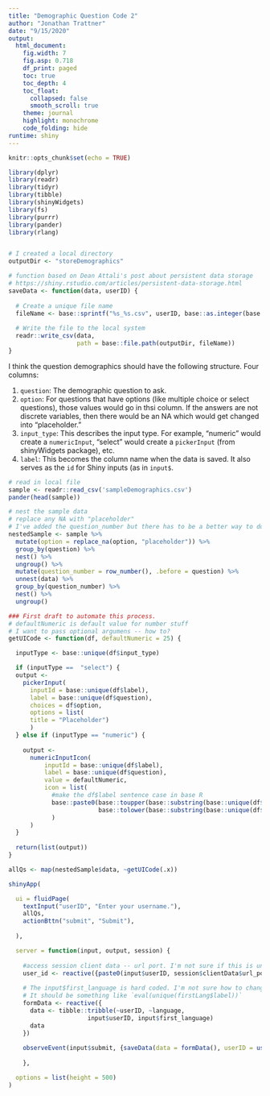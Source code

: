 ```yaml
---
title: "Demographic Question Code 2"
author: "Jonathan Trattner"
date: "9/15/2020"
output: 
  html_document:
    fig.width: 7
    fig.asp: 0.718
    df_print: paged
    toc: true
    toc_depth: 4
    toc_float:
      collapsed: false
      smooth_scroll: true
    theme: journal
    highlight: monochrome
    code_folding: hide
runtime: shiny
---
```


```r
knitr::opts_chunk$set(echo = TRUE)

library(dplyr)
library(readr)
library(tidyr)
library(tibble)
library(shinyWidgets)
library(fs)
library(purrr)
library(pander)
library(rlang)


# I created a local directory
outputDir <- "storeDemographics"

# function based on Dean Attali's post about persistent data storage
# https://shiny.rstudio.com/articles/persistent-data-storage.html
saveData <- function(data, userID) {
  
  # Create a unique file name
  fileName <- base::sprintf("%s_%s.csv", userID, base::as.integer(base::Sys.time()))
  
  # Write the file to the local system
  readr::write_csv(data,
                   path = base::file.path(outputDir, fileName))
}

```

I think the question demographics should have the following structure. Four columns: 

1. `question`: The demographic question to ask. 
2. `option`: For questions that have options (like multiple choice or select questions), those values would go in thsi column. If the answers are not discrete variables, then there would be an NA which would get changed into "placeholder." 
3. `input_type`: This describes the input type. For example, "numeric" would create a `numericInput`, "select" would create a `pickerInput` (from shinyWidgets package), etc.
4. `label`: This becomes the column name when the data is saved. It also serves as the `id` for Shiny inputs (as in `input$`.

```r

# read in local file
sample <- readr::read_csv('sampleDemographics.csv')
pander(head(sample))

# nest the sample data
# replace any NA with "placeholder"
# I've added the question_number but there has to be a better way to do this...
nestedSample <- sample %>% 
  mutate(option = replace_na(option, "placeholder")) %>%
  group_by(question) %>%
  nest() %>%
  ungroup() %>%
  mutate(question_number = row_number(), .before = question) %>%
  unnest(data) %>%
  group_by(question_number) %>%
  nest() %>%
  ungroup()

```

```r

### First draft to automate this process.
# defaultNumeric is default value for number stuff
# I want to pass optional argumens -- how to?
getUICode <- function(df, defaultNumeric = 25) {

  inputType <- base::unique(df$input_type)

  if (inputType ==  "select") {
  output <- 
    pickerInput(
      inputId = base::unique(df$label),
      label = base::unique(df$question),
      choices = df$option,
      options = list(
      title = "Placeholder")
      )
  } else if (inputType == "numeric") {
    
    output <- 
      numericInputIcon(
          inputId = base::unique(df$label),
          label = base::unique(df$question),
          value = defaultNumeric,
          icon = list(
            #make the df$label sentence case in base R
            base::paste0(base::toupper(base::substring(base::unique(df$label), 1,1)), 
                         base::tolower(base::substring(base::unique(df$label), 2)))
            )
      )
  }
  
  return(list(output))
}

allQs <- map(nestedSample$data, ~getUICode(.x))

```

```r

shinyApp(

  ui = fluidPage(
    textInput("userID", "Enter your username."),
    allQs,
    actionBttn("submit", "Submit"),
    
  ),

  server = function(input, output, session) {
    
    #access session client data -- url port. I'm not sure if this is unique for each visitor with shinyapps.io. I'm including userID just for reference now.
    user_id <- reactive({paste0(input$userID, session$clientData$url_port)})
    
    # The input$first_language is hard coded. I'm not sure how to change that.
    # It should be something like `eval(unique(firstLang$label))`
    formData <- reactive({
      data <- tibble::tribble(~userID, ~language,
                      input$userID, input$first_language)
      data
    })
    
    observeEvent(input$submit, {saveData(data = formData(), userID = user_id())})
    
    },

  options = list(height = 500)
)


```
